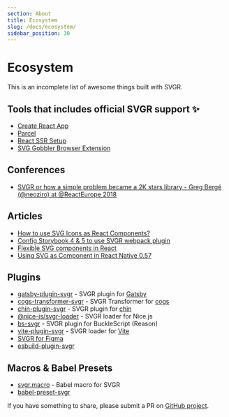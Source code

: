 ```yaml
---
section: About
title: Ecosystem
slug: /docs/ecosystem/
sidebar_position: 30
---
```


# Ecosystem

This is an incomplete list of awesome things built with SVGR.

<carbon-ad />

## Tools that includes official SVGR support ✨

- [Create React App](https://facebook.github.io/create-react-app/)
- [Parcel](https://parceljs.org/)
- [React SSR Setup](https://github.com/manuelbieh/react-ssr-setup)
- [SVG Gobbler Browser Extension](https://github.com/rossmoody/svg-gobbler)

## Conferences

- [SVGR or how a simple problem became a 2K stars library - Greg Bergé (@neoziro) at @ReactEurope 2018](https://www.youtube.com/watch?v=geKCzi7ZPkA)

## Articles

- [How to use SVG Icons as React Components?](https://www.robinwieruch.de/react-svg-icon-components/)
- [Config Storybook 4 & 5 to use SVGR webpack plugin](https://medium.com/@derek_19900/config-storybook-4-to-use-svgr-webpack-plugin-22cb1152f004)
- [Flexible SVG components in React](https://medium.com/@timothyde/flexible-svg-components-in-react-788b108c61c3)
- [Using SVG as Component in React Native 0.57](https://medium.com/@prathik_63905/using-svg-as-component-in-react-native-0-57-76f6238ec80a)

## Plugins

- [gatsby-plugin-svgr](https://www.npmjs.com/package/gatsby-plugin-svgr) - SVGR plugin for [Gatsby](https://gatsbyjs.org)
- [cogs-transformer-svgr](https://www.npmjs.com/package/cogs-transformer-svgr) - SVGR Transformer for [cogs](https://github.com/caseywebdev/cogs)
- [chin-plugin-svgr](https://www.npmjs.com/package/chin-plugin-svgr) - SVGR plugin for [chin](https://github.com/chinjs/chin)
- [@nice-js/svgr-loader](https://www.npmjs.com/package/@nice-js/svgr-loader) - SVGR loader for Nice.js
- [bs-svgr](https://www.npmjs.com/package/bs-svgr) - SVGR plugin for BuckleScript (Reason)
- [vite-plugin-svgr](https://github.com/pd4d10/vite-plugin-svgr) - SVGR loader for [Vite](https://vitejs.dev/)
- [SVGR for Figma](https://www.figma.com/community/plugin/749818562498396194/SVG-to-JSX)
- [esbuild-plugin-svgr](https://github.com/kazijawad/esbuild-plugin-svgr)

## Macros & Babel Presets

- [svgr.macro](https://www.npmjs.com/package/svgr.macro) - Babel macro for SVGR
- [babel-preset-svgr](https://github.com/birdofpreyru/babel-preset-svgr)

If you have something to share, please submit a PR on [GitHub project](https://github.com/gregberge/svgr).
